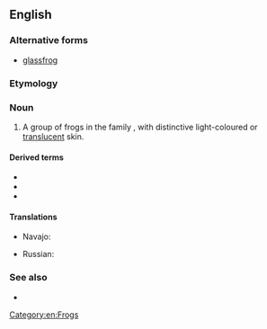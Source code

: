==English==
{{wikipedia}}

===Alternative forms===
* [[glassfrog]]

===Etymology===
{{rfelite|en}}

===Noun===
{{en-noun}}

# A group of frogs in the family {{taxlink|Centrolenidae|family|noshow=1}}, with distinctive light-coloured or [[translucent]] skin.

====Derived terms====
* {{vern|bare-hearted glass frog}}
* {{vern|Fleischmann's glass frog}}
* {{vern|Tandayapa giant glass frog}}

====Translations====
{{trans-top|frog}}
* Navajo: {{t|nv|chʼał niłtólí}}
{{trans-mid}}
* Russian: {{t|ru|стекля́нная лягу́шка|f}}
{{trans-bottom}}

===See also===
* {{vern|grass frog}}

[[Category:en:Frogs]]
